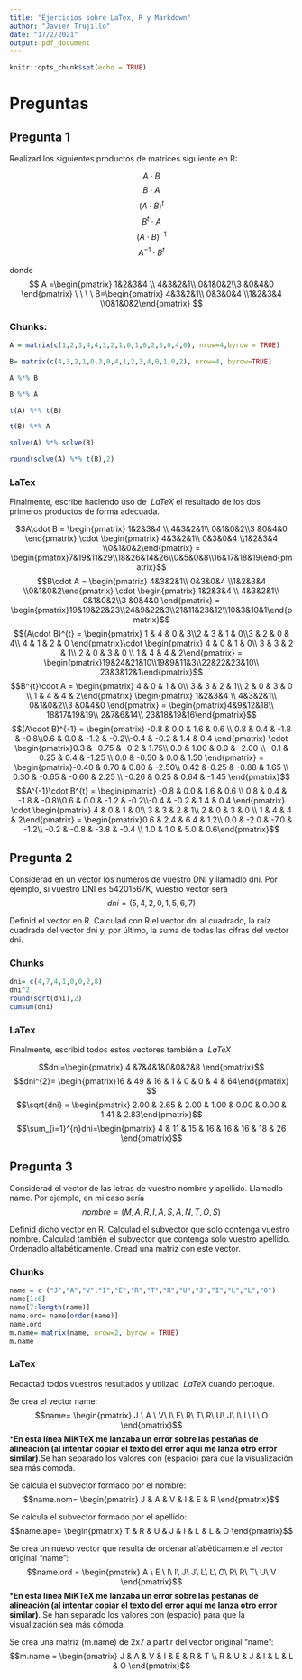 ```yaml
---
title: "Ejercicios sobre LaTex, R y Markdown"
author: "Javier Trujillo"
date: "17/2/2021"
output: pdf_document
---
```


```r
knitr::opts_chunk$set(echo = TRUE)
```

# Preguntas

## Pregunta 1

Realizad los siguientes productos de matrices siguiente en R:

$$A\cdot B$$ $$B\cdot A$$ $$(A \cdot B)^{t}$$ $$B^{t} \cdot A$$ $$(A \cdot B)^{-1}$$ $$A^{-1} \cdot B^{t}$$

donde $$ A =\begin{pmatrix} 
1&2&3&4 \\ 4&3&2&1\\ 0&1&0&2\\3 &0&4&0 \end{pmatrix} \ \ \ \ B=\begin{pmatrix} 4&3&2&1\\ 0&3&0&4 \\1&2&3&4 \\0&1&0&2\end{pmatrix} $$ 


### Chunks:

```r
A = matrix(c(1,2,3,4,4,3,2,1,0,1,0,2,3,0,4,0), nrow=4,byrow = TRUE)

B= matrix(c(4,3,2,1,0,3,0,4,1,2,3,4,0,1,0,2), nrow=4, byrow=TRUE)

A %*% B

B %*% A

t(A) %*% t(B)

t(B) %*% A

solve(A) %*% solve(B)

round(solve(A) %*% t(B),2)

```

### LaTex


Finalmente, escribe haciendo uso de $\ LaTeX$ el resultado de los dos primeros productos de forma adecuada.



$$A\cdot B = \begin{pmatrix} 
1&2&3&4 \\ 4&3&2&1\\ 0&1&0&2\\3 &0&4&0 \end{pmatrix} \cdot \begin{pmatrix} 4&3&2&1\\ 0&3&0&4 \\1&2&3&4 \\0&1&0&2\end{pmatrix} = \begin{pmatrix}7&19&11&29\\18&26&14&26\\0&5&0&8\\16&17&18&19\end{pmatrix}$$
$$B\cdot A = \begin{pmatrix} 4&3&2&1\\ 0&3&0&4 \\1&2&3&4 \\0&1&0&2\end{pmatrix} \cdot \begin{pmatrix} 
1&2&3&4 \\ 4&3&2&1\\ 0&1&0&2\\3 &0&4&0 \end{pmatrix} = \begin{pmatrix}19&19&22&23\\24&9&22&3\\21&11&23&12\\10&3&10&1\end{pmatrix}$$
$$(A\cdot B)^{t} = \begin{pmatrix} 1  &  4  &  0  &  3\\2 & 3 & 1 & 0\\3  &  2  &  0  &  4\\ 4  &  1  &  2  &  0 \end{pmatrix}\cdot \begin{pmatrix} 4  &  0  &  1  &  0\\ 3  &  3  &  2  &  1\\  2 &   0 &   3 &   0 \\ 1  &  4  &  4  &  2\end{pmatrix} = \begin{pmatrix}19&24&21&10\\19&9&11&3\\22&22&23&10\\ 23&3&12&1\end{pmatrix}$$
$$B^{t}\cdot A = \begin{pmatrix} 4  &  0  &  1  &  0\\ 3  &  3  &  2  &  1\\  2 &   0 &   3 &   0 \\ 1  &  4  &  4  &  2\end{pmatrix} \begin{pmatrix} 
1&2&3&4 \\ 4&3&2&1\\ 0&1&0&2\\3 &0&4&0 \end{pmatrix} = \begin{pmatrix}4&9&12&18\\ 18&17&19&19\\ 2&7&6&14\\ 23&18&19&16\end{pmatrix}$$
$$(A\cdot B)^{-1} = \begin{pmatrix} -0.8  & 0.0 & 1.6 & 0.6 \\ 0.8  & 0.4 & -1.8 & -0.8\\0.6 &  0.0 & -1.2 & -0.2\\-0.4 & -0.2 &  1.4 &  0.4 \end{pmatrix} \cdot \begin{pmatrix}0.3 & -0.75 & -0.2 &  1.75\\ 0.0 &  1.00 &  0.0 & -2.00 \\ -0.1 &  0.25 &  0.4 & -1.25 \\ 0.0 & -0.50 &  0.0 &  1.50 \end{pmatrix} = \begin{pmatrix}-0.40 & 0.70 & 0.80 & -2.50\\  0.42 &-0.25 & -0.88 & 1.65 \\ 0.30 & -0.65 &  -0.60 & 2.25 \\ -0.26 & 0.25  & 0.64 & -1.45 \end{pmatrix}$$
$$A^{-1}\cdot B^{t} = \begin{pmatrix} -0.8  & 0.0 & 1.6 & 0.6 \\ 0.8  & 0.4 & -1.8 & -0.8\\0.6 &  0.0 & -1.2 & -0.2\\-0.4 & -0.2 &  1.4 &  0.4 \end{pmatrix} \cdot \begin{pmatrix} 4  &  0  &  1  &  0\\ 3  &  3  &  2  &  1\\  2 &   0 &   3 &   0 \\ 1  &  4  &  4  &  2\end{pmatrix} = \begin{pmatrix}0.6 & 2.4 & 6.4  & 1.2\\ 0.0 & -2.0 & -7.0 & -1.2\\ -0.2 & -0.8 & -3.8 & -0.4 \\ 1.0 &  1.0 &  5.0 & 0.6\end{pmatrix}$$

## Pregunta 2

Considerad en un vector los números de vuestro DNI y llamadlo dni. Por ejemplo, si vuestro DNI es 54201567K, vuestro vector será $$dni= (5, 4, 2,0,1,5,6,7) $$

Definid el vector en R. Calculad con R el vector dni al cuadrado, la raíz cuadrada del vector dni y, por último, la suma de todas las cifras del vector dni.


### Chunks

```r
dni= c(4,7,4,1,0,0,2,8)
dni^2
round(sqrt(dni),2)
cumsum(dni)

```


### LaTex

Finalmente, escribid todos estos vectores también a $\ LaTeX$

$$dni=\begin{pmatrix} 4 &7&4&1&0&0&2&8 \end{pmatrix}$$ $$dni^{2}= \begin{pmatrix}16 & 49 & 16 &  1 &  0 & 0 & 4 & 64\end{pmatrix} $$ $$\sqrt{dni} = \begin{pmatrix} 2.00 & 2.65 & 2.00 & 1.00 & 0.00 & 0.00 & 1.41 & 2.83\end{pmatrix}$$ $$\sum_{i=1}^{n}dni=\begin{pmatrix} 4 & 11 & 15 & 16 & 16 & 16 & 18 & 26 \end{pmatrix}$$


## Pregunta 3

Considerad el vector de las letras de vuestro nombre y apellido. Llamadlo name. Por ejemplo, en mi caso sería $$nombre = (M,A,R,I,A,S,A,N,T,O,S)$$

Definid dicho vector en R. Calculad el subvector que solo contenga vuestro nombre. Calculad también el subvector que contenga solo vuestro apellido. Ordenadlo alfabéticamente. Cread una matriz con este vector. 


### Chunks

```r
name = c ("J","A","V","I","E","R","T","R","U","J","I","L","L","O")
name[1:6]
name[7:length(name)]
name.ord= name[order(name)]
name.ord
m.name= matrix(name, nrow=2, byrow = TRUE)
m.name
```


### LaTex


Redactad todos vuestros resultados y utilizad $\ LaTeX$ cuando pertoque. 


Se crea el vector name: $$name= \begin{pmatrix} J \ A \ V\  I\  E\  R\ T\  R\ U\ J\ I\ L\ L\ O \end{pmatrix}$$ 
***En esta línea MiKTeX me lanzaba un error sobre las pestañas de alineación (al intentar copiar el texto del error aquí me lanza otro error similar)**.Se han separado los valores con \(espacio) para que la visualización sea más cómoda.



Se calcula el subvector formado por el nombre: $$name.nom= \begin{pmatrix} J & A & V & I & E & R \end{pmatrix}$$ 


Se calcula el subvector formado por el apellido:  $$name.ape= \begin{pmatrix} T & R & U & J & I & L & L & O \end{pmatrix}$$ 


Se crea un nuevo vector que resulta de ordenar alfabéticamente el vector original "name": $$name.ord = \begin{pmatrix} A \  E \   I\   I\   J\   J\   L\   L\   O\   R\   R\   T\   U\   V \end{pmatrix}$$ 
***En esta línea MiKTeX me lanzaba un error sobre las pestañas de alineación (al intentar copiar el texto del error aquí me lanza otro error similar)**. Se han separado los valores con \(espacio) para que la visualización sea más cómoda.


Se crea una matriz (m.name) de 2x7 a partir del vector original "name": $$m.name = \begin{pmatrix} J & A & V & I & E & R & T \\ R & U & J & I & L & L & O \end{pmatrix}$$
